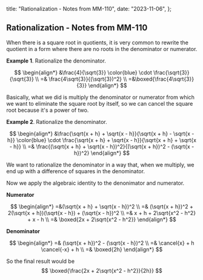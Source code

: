   title: "Rationalization - Notes from MM-110",
  date: "2023-11-06",
};

## Rationalization - Notes from MM-110

When there is a square root in quotients, it is very common to rewrite the quotient in a form where there are no roots in the denominator or numerator.

**Example 1**. Rationalize the denominator.

$$
 \begin{align*}
 &\frac{4}{\sqrt{3}} \color{blue} \cdot \frac{\sqrt{3}}{\sqrt{3}} \\
 =& \frac{4\sqrt{3}}{(\sqrt{3})^2} \\
 =&\boxed{\frac{4\sqrt{3}}{3}}
 \end{align*}
$$

Basically, what we did is multiply the denominator or numerator from which we want to eliminate the square root by itself, so we can cancel the square root because it's a power of two.

**Example 2**. Rationalize the denominator.

$$
 \begin{align*}
 &\frac{\sqrt{x + h} + \sqrt{x - h}}{\sqrt{x + h} - \sqrt{x - h}} \color{blue} \cdot \frac{\sqrt{x + h} + \sqrt{x - h}}{\sqrt{x + h} + \sqrt{x - h}} \\
 =& \frac{(\sqrt{x + h} + \sqrt{x - h})^2}{(\sqrt{x + h})^2 - (\sqrt{x - h})^2}
 \end{align*}
$$

We want to rationalize the denominator in a way that, when we multiply, we end up with a difference of squares in the denominator.

Now we apply the algebraic identity to the denonimator and numerator.

**Numerator**

$$
 \begin{align*}
 =&(\sqrt{x + h} + \sqrt{x - h})^2 \\
 =& (\sqrt{x + h})^2 + 2(\sqrt{x + h})(\sqrt{x - h}) + (\sqrt{x - h})^2 \\
 =& x + h + 2\sqrt{x^2 - h^2} + x - h \\
 =& \boxed{2x + 2\sqrt{x^2 - h^2}}
 \end{align*}
$$

**Denominator**

$$
 \begin{align*}
 =& (\sqrt{x + h})^2 - (\sqrt{x - h})^2 \\
 =& \cancel{x} + h \cancel{-x} + h \\
 =& \boxed{2h}
 \end{align*}
$$

So the final result would be 
$$
 \boxed{\frac{2x + 2\sqrt{x^2 - h^2}}{2h}}
$$